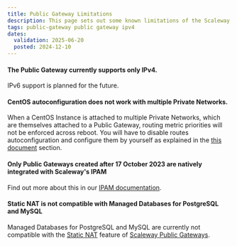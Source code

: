 ```yaml
---
title: Public Gateway Limitations
description: This page sets out some known limitations of the Scaleway Public Gateway
tags: public-gateway public gateway ipv4
dates:
  validation: 2025-06-20
  posted: 2024-12-10
---
```


#### The Public Gateway currently supports only IPv4.

IPv6 support is planned for the future.

#### CentOS autoconfiguration does not work with multiple Private Networks.

When a CentOS Instance is attached to multiple Private Networks, which are themselves attached to a Public Gateway, routing metric priorities will not be enforced across reboot. You will have to disable routes autoconfiguration and configure them by yourself as explained in the [this document](/vpc/troubleshooting/autoconfig-not-working/) section.

#### Only Public Gateways created after 17 October 2023 are natively integrated with Scaleway's IPAM

Find out more about this in our [IPAM documentation](/public-gateways/concepts/#ipam).

#### Static NAT is not compatible with Managed Databases for PostgreSQL and MySQL

Managed Databases for PostgreSQL and MySQL are currently not compatible with the [Static NAT](/public-gateways/concepts/#nat) feature of [Scaleway Public Gateways](/public-gateways/concepts/#public-gateway).